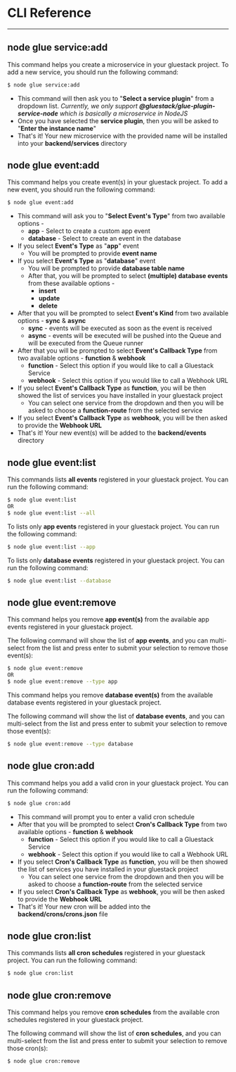 
<Meta pageTitle="CLI Reference | backend-engine" description="CLI Reference | backend-engine" />





# CLI Reference
---

## node glue service:add

This command helps you create a microservice in your gluestack project. To add a new service, you should run the
following command:
```sh
$ node glue service:add
```

- This command will then ask you to "**Select a service plugin**" from a dropdown list. _Currently, we only support
**@gluestack/glue-plugin-service-node** which is basically a microservice in NodeJS_
- Once you have selected the **service plugin**, then you will be asked to "**Enter the instance name**"
- That's it! Your new microservice with the provided name will be installed into your **backend/services** directory

## node glue event:add

This command helps you create event(s) in your gluestack project. To add a new event, you should run the following command:
```sh
$ node glue event:add
```

- This command will ask you to "**Select Event's Type**" from two available options -
  - **app** - Select to create a custom app event
  - **database** - Select to create an event in the database
- If you select **Event's Type** as "**app**" event
  - You will be prompted to provide **event name**
- If you select **Event's Type** as "**database**" event
  - You will be prompted to provide **database table name**
  - After that, you will be prompted to select **(multiple) database events** from these available options -
    - **insert**
    - **update**
    - **delete**
- After that you will be prompted to select **Event's Kind** from two available options - **sync** & **async**
  - **sync** - events will be executed as soon as the event is received
  - **async** - events will be executed will be pushed into the Queue and will be executed from the Queue runner
- After that you will be prompted to select **Event's Callback Type** from two available options - **function** & **webhook**
  - **function** - Select this option if you would like to call a Gluestack Service
  - **webhook** - Select this option if you would like to call a Webhook URL
- If you select **Event's Callback Type** as **function**, you will be then showed the list of services you have installed in your gluestack project
  - You can select one service from the dropdown and then you will be asked to choose a **function-route** from the selected service
- If you select **Event's Callback Type** as **webhook**, you will be then asked to provide the **Webhook URL**
- That's it! Your new event(s) will be added to the **backend/events** directory

## node glue event:list

This commands lists **all events** registered in your gluestack project. You can run the following command:
```sh
$ node glue event:list
OR
$ node glue event:list --all
```

To lists only **app events** registered in your gluestack project. You can run the following command:
```sh
$ node glue event:list --app
```

To lists only **database events** registered in your gluestack project. You can run the following command:
```sh
$ node glue event:list --database
```

## node glue event:remove

This command helps you remove **app event(s)** from the available app events registered in your gluestack project.

The following command will show the list of **app events**, and you can multi-select from the list and
press enter to submit your selection to remove those event(s):
```sh
$ node glue event:remove
OR
$ node glue event:remove --type app
```

This command helps you remove **database event(s)** from the available database events registered in your gluestack project.

The following command will show the list of **database events**, and you can multi-select from the list and
press enter to submit your selection to remove those event(s):
```sh
$ node glue event:remove --type database
```

## node glue cron:add

This command helps you add a valid cron in your gluestack project. You can run the following command:
```sh
$ node glue cron:add
```

- This command will prompt you to enter a valid cron schedule
- After that you will be prompted to select **Cron's Callback Type** from two available options - **function** & **webhook**
  - **function** - Select this option if you would like to call a Gluestack Service
  - **webhook** - Select this option if you would like to call a Webhook URL
- If you select **Cron's Callback Type** as **function**, you will be then showed the list of services you have installed in your gluestack project
  - You can select one service from the dropdown and then you will be asked to choose a **function-route** from the selected service
- If you select **Cron's Callback Type** as **webhook**, you will be then asked to provide the **Webhook URL**
- That's it! Your new cron will be added into the **backend/crons/crons.json** file

## node glue cron:list

This commands lists **all cron schedules** registered in your gluestack project. You can run the following command:
```sh
$ node glue cron:list
```

## node glue cron:remove

This command helps you remove **cron schedules** from the available cron schedules registered in your gluestack project.

The following command will show the list of **cron schedules**, and you can multi-select from the list and
press enter to submit your selection to remove those cron(s):
```sh
$ node glue cron:remove
```


